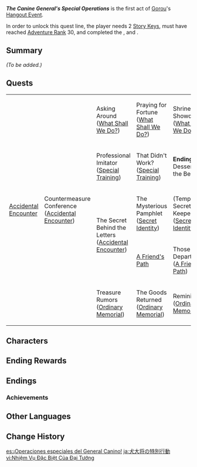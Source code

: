 {{Meta
|missing_summary = yes
}}
{{Act Infobox
|image          = Story Card Hangout Gorou.png
|type           = Story
|group          = Hangout Event
|actNum         = I
|character      = Gorou
|ARReq          = 40
|archonQuestReq = [[Chapter II]]: Act III - ''[[Omnipresence Over Mortals]]''
|storyQuestReq  = [[Dracaena Somnolenta Chapter]]: Act I - ''[[Warriors' Dreams Like Spring Grass Renewing]]''
|keyReq         = 2
}}
'''''The Canine General's Special Operations''''' is the first act of [[Gorou]]'s [[Hangout Event]].

In order to unlock this quest line, the player needs 2 [[Story Key]]s, must have reached [[Adventure Rank]] 30, and completed the {{Quest|Omnipresence Over Mortals}}, and {{Quest|Warriors' Dreams Like Spring Grass Renewing}}.

==Summary==
''(To be added.)''
{{clr}}
==Quests==
{|class="wikitable" style="width:100%;"
|-
|rowspan="5"|[[Accidental Encounter]]
|rowspan="5"|Countermeasure Conference<br>([[Accidental Encounter#Countermeasure Conference|Accidental Encounter]])
|Asking Around<br>([[What Shall We Do?]])
|Praying for Fortune<br>([[What Shall We Do?#Praying for Fortune|What Shall We Do?]])
|Shrine Showdown<br>([[What Shall We Do?#Shrine Showdown|What Shall We Do?]])
|'''Ending:''' Tactical Retreat
|-
|Professional Imitator<br>([[Special Training]])
|That Didn't Work?<br>([[Special Training#That Didn't Work?|Special Training]])
|'''Ending:''' Desserts Are the Best!
|-
|rowspan="2"|The Secret Behind the Letters<br>([[Accidental Encounter#The Secret Behind the Letters|Accidental Encounter]])
|The Mysterious Pamphlet<br>([[Secret Identity]])
|(Temporary) Secret-Keeper<br>([[Secret Identity#(Temporary) Secret-Keeper|Secret Identity]])
|'''Ending:''' That's, Uh...
|-
|[[A Friend's Path]]
|Those Who Depart<br>([[A Friend's Path#Those Who Depart|A Friend's Path]])
|'''Ending:''' The Smiling Send-Off
|-
|Treasure Rumors<br>([[Ordinary Memorial]])
|The Goods Returned<br>([[Ordinary Memorial#The Goods Returned|Ordinary Memorial]])
|Reminiscence<br>([[Ordinary Memorial#Reminiscence|Ordinary Memorial]])
|'''Ending:''' Final Remembrance
|}

==Characters==
{{Character Appearances|type=Hangout Event}}

==Ending Rewards==
{{Hangout Event Rewards
|1 hangout memory = {{Card|Adventure EXP|100}}<!--
------------------->{{Card|Primogem|20}}<!--
------------------->{{Card|Guide to Light|3}}
|2 hangout memory = {{Card|Adventure EXP|100}}<!--
------------------->{{Card|Hero's Wit|5}}<!--
------------------->{{Card|Prithiva Topaz Fragment|3}}
|3 hangout memory = {{Card|Adventure EXP|100}}<!--
------------------->{{Card|Primogem|20}}<!--
------------------->{{Card|Victorious Legend|5}}
|4 hangout memory = {{Card|Adventure EXP|100}}<!--
------------------->{{Card|Hero's Wit|5}}<!--
------------------->{{Card|Prithiva Topaz Fragment|3}}
|5 hangout memory = {{Card|Adventure EXP|100}}<!--
------------------->{{Card|Primogem|20}}<!--
------------------->{{Card|Guide to Light|3}}
}}

==Endings==
{{Hangout Event Endings
|character    = Gorou
|act          = 1
|ending1      = Tactical Retreat
|ending1_text = "N&mdash;next time..."
|ending2      = Desserts Are the Best!
|ending_alt2  = Desserts Are The Best
|ending2_text = And so is being happy.
|ending3      = That's, Uh...
|ending_alt3  = That's Uh
|ending3_text = "I can't shake the feeling that there's something you're not telling me..."
|ending4      = The Smiling Send-Off
|ending4_text = "We smile when we part, so that we may smile when we meet again."
|ending5      = Final Remembrance
|ending5_text = "Let me mourn them for just a little while longer."
}}

===Achievements===
{{Achievement Topic Table|quest=The Canine General's Special Operations|requirements=1}}

==Other Languages==
{{Other Languages
|en      = The Canine General's Special Operations
|zhs     = 犬大将的特别行动
|zhs_rm  = Quǎn Dàjiāng de Tèbié Xíngdòng
|zht     = 犬大將的特別行動
|zht_rm  = Quǎn Dàjiāng de Tèbié Xíngdòng
|zh_tl   = The Canine General's Special Operations
|ja      = 犬大将の特別行動
|ja_rm   = Inu Taishou no Tokubetsu Koudou
|ja_tl   = The Canine General's Special Action
|ko      = 견대장의 특별 임무
|ko_rm   = Gyeondaejang-ui Teukppyeol Immu
|ko_tl   = The Dog General's Special Missions
|es      = ¡Operaciones especiales del General Canino!
|es_tl   = The Canine General's Special Operations!
|fr      = Opérations spéciales du général canin
|fr_tl   = The Canine General's Special Operations
|ru      = Спецоперация генерала
|ru_tl   = General's Special Operation
|th      = ปฏิบัติการพิเศษของนายพลสี่ขา
|th_rm   = Patibatkan Phiset khong Naiphon Si Kha
|th_tl   = The Canine General's Special Operations
|th_note = The word "สี่ขา", which can be translated directly as "four-legged", has a connotation that means "dog".
|vi      = Nhiệm Vụ Đặc Biệt Của Đại Tướng
|vi_tl   = The General's Special Operation
|de      = Sondereinsatz des Hundegenerals
|de_tl   = Dog General's Special Operation
|id      = Misi Khusus sang Jenderal Anjing
|id_tl   = The Canine General's Special Missions
|pt      = Operação Especial do Cão General
|pt_tl   = 
|tr      = Köpek Generalin Özel Operasyonu
|tr_tl   = 
|it      = Le operazioni speciali del generale canino
|it_tl   = 
}}

==Change History==
{{Change History|2.3}}

[[es:¡Operaciones especiales del General Canino!]]
[[ja:犬大将の特別行動]]
[[vi:Nhiệm Vụ Đặc Biệt Của Đại Tướng]]